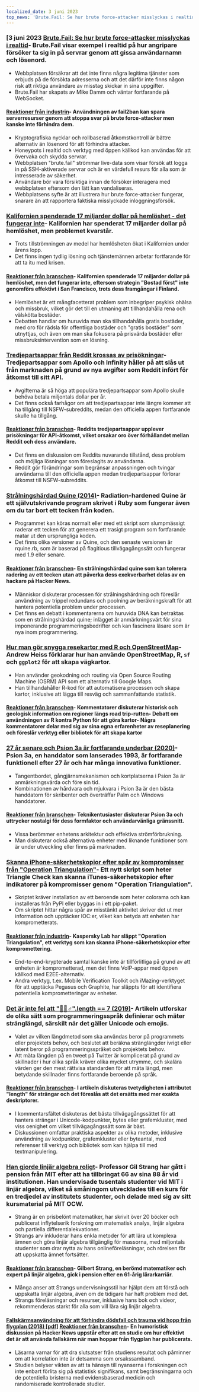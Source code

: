 ```yaml
---
localized_date: 3 juni 2023
top_news: 'Brute.Fail: Se hur brute force-attacker misslyckas i realtid'
---
```




<CallToAction />

<Steps>

### [3 juni 2023 [Brute.Fail: Se hur brute force-attacker misslyckas i realtid](https://brute.fail/)- Brute.Fail visar exempel i realtid på hur angripare försöker ta sig in på servrar genom att gissa användarnamn och lösenord.

- Webbplatsen försäkrar att det inte finns några legitima tjänster som erbjuds på de försökta adresserna och att det därför inte finns någon risk att riktiga användare av misstag skickar in sina uppgifter.
- Brute.Fail har skapats av Mike Damm och väntar fortfarande på WebSocket.

#### [Reaktioner från industrin](http://news.ycombinator.com/item?id=36169954)- Användningen av fail2ban kan spara serverresurser genom att stoppa svar på brute force-attacker men kanske inte förhindra dem.

- Kryptografiska nycklar och rollbaserad åtkomstkontroll är bättre alternativ än lösenord för att förhindra attacker.
- Honeypots i realtid och verktyg med öppen källkod kan användas för att övervaka och skydda servrar.
- Webbplatsen "brute.fail" strömmar live-data som visar försök att logga in på SSH-aktiverade servrar och är en värdefull resurs för alla som är intresserade av säkerhet.
- Användare bör vara försiktiga innan de försöker interagera med webbplatsen eftersom den lätt kan vandaliseras.
- Webbplatsens syfte är att illustrera hur brute force-attacker fungerar, snarare än att rapportera faktiska misslyckade inloggningsförsök.

### [Kalifornien spenderade 17 miljarder dollar på hemlöshet - det fungerar inte](https://www.wsj.com/articles/california-homeless-population-oakland-wood-street-encampment-78d42cc3)- Kalifornien har spenderat 17 miljarder dollar på hemlöshet, men problemet kvarstår.

- Trots tillströmningen av medel har hemlösheten ökat i Kalifornien under årens lopp.
- Det finns ingen tydlig lösning och tjänstemännen arbetar fortfarande för att ta itu med krisen.

#### [Reaktioner från branschen](http://news.ycombinator.com/item?id=36162154)- Kalifornien spenderade 17 miljarder dollar på hemlöshet, men det fungerar inte, eftersom strategin "Bostad först" inte genomförs effektivt i San Francisco, trots dess framgångar i Finland.

- Hemlöshet är ett mångfacetterat problem som inbegriper psykisk ohälsa och missbruk, vilket gör det till en utmaning att tillhandahålla rena och välskötta bostäder.
- Debatten handlar om huruvida man ska tillhandahålla gratis bostäder, med oro för rädsla för offentliga bostäder och "gratis bostäder" som utnyttjas, och även om man ska fokusera på prisvärda bostäder eller missbruksintervention som en lösning.

### [Tredjepartsappar från Reddit krossas av prisökningar](https://kotaku.com/reddit-third-party-3rd-apps-pricing-crush-ios-android-1850493992)- Tredjepartsappar som Apollo och Infinity håller på att slås ut från marknaden på grund av nya avgifter som Reddit infört för åtkomst till sitt API.

- Avgifterna är så höga att populära tredjepartsappar som Apollo skulle behöva betala miljontals dollar per år.
- Det finns också farhågor om att tredjepartsappar inte längre kommer att ha tillgång till NSFW-subreddits, medan den officiella appen fortfarande skulle ha tillgång.

#### [Reaktioner från branschen](http://news.ycombinator.com/item?id=36162235)- Reddits tredjepartsappar upplever prisökningar för API-åtkomst, vilket orsakar oro över förhållandet mellan Reddit och dess användare.

- Det finns en diskussion om Reddits nuvarande tillstånd, dess problem och möjliga lösningar som föreslagits av användarna.
- Reddit gör förändringar som begränsar anpassningen och tvingar användarna till den officiella appen medan tredjepartsappar förlorar åtkomst till NSFW-subreddits.

### [Strålningshärdad Quine (2014)](https://github.com/mame/radiation-hardened-quine)- Radiation-hardened Quine är ett självutskrivande program skrivet i Ruby som fungerar även om du tar bort ett tecken från koden.

- Programmet kan köras normalt eller med ett skript som slumpmässigt raderar ett tecken för att generera ett trasigt program som fortfarande matar ut den ursprungliga koden.
- Det finns olika versioner av Quine, och den senaste versionen är rquine.rb, som är baserad på flagitious tillvägagångssätt och fungerar med 1.9 eller senare.

#### [Reaktioner från branschen](http://news.ycombinator.com/item?id=36162164)- En strålningshärdad quine som kan tolerera radering av ett tecken utan att påverka dess exekverbarhet delas av en hackare på Hacker News.

- Människor diskuterar processen för strålningshärdning och föreslår användning av trippel redundans och poolning av beräkningskraft för att hantera potentiella problem under processen.
- Det finns en debatt i kommentarerna om huruvida DNA kan betraktas som en strålningshärdad quine; inlägget är anmärkningsvärt för sina imponerande programmeringsbedrifter och kan fascinera läsare som är nya inom programmering.

### [Hur man gör snygga resekartor med R och OpenStreetMap](https://www.andrewheiss.com/blog/2023/06/01/geocoding-routing-openstreetmap-r/)- Andrew Heiss förklarar hur han använde OpenStreetMap, R, `sf` och `ggplot2` för att skapa vägkartor.

- Han använder geokodning och routing via Open Source Routing Machine (OSRM) API som ett alternativ till Google Maps.
- Han tillhandahåller R-kod för att automatisera processen och skapa kartor, inklusive att lägga till resväg och sammanfattande statistik.

#### [Reaktioner från branschen](http://news.ycombinator.com/item?id=36159864)- Kommentatorer diskuterar historisk och geologisk information om regioner längs road trip-rutten- Debatt om användningen av R kontra Python för att göra kartor- Några kommentatorer delar med sig av sina egna erfarenheter av reseplanering och föreslår verktyg eller bibliotek för att skapa kartor

### [27 år senare och Psion 3a är fortfarande underbar (2020)](https://mcgst.com/2020/12/01/27-years-later-and-the-psion-3a-is-still-wonderful/)- Psion 3a, en handdator som lanserades 1993, är fortfarande funktionell efter 27 år och har många innovativa funktioner.

- Tangentbordet, gångjärnsmekanismen och kortplatserna i Psion 3a är anmärkningsvärda och före sin tid.
- Kombinationen av hårdvara och mjukvara i Psion 3a är den bästa handdatorn för skribenter och överträffar Palm och Windows handdatorer.

#### [Reaktioner från branschen](http://news.ycombinator.com/item?id=36162265)- Teknikentusiaster diskuterar Psion 3a och uttrycker nostalgi för dess formfaktor och användarvänliga gränssnitt.

- Vissa berömmer enhetens arkitektur och effektiva strömförbrukning.
- Man diskuterar också alternativa enheter med liknande funktioner som är under utveckling eller finns på marknaden.

### [Skanna iPhone-säkerhetskopior efter spår av kompromisser från "Operation Triangulation"](https://github.com/KasperskyLab/triangle_check)- Ett nytt skript som heter Triangle Check kan skanna iTunes-säkerhetskopior efter indikatorer på kompromisser genom "Operation Triangulation".

- Skriptet kräver installation av ett beroende som heter colorama och kan installeras från PyPI eller byggas in i ett pip-paket.
- Om skriptet hittar några spår av misstänkt aktivitet skriver det ut mer information och upptäcker IOC:er, vilket kan betyda att enheten har komprometterats.

#### [Reaktioner från industrin](http://news.ycombinator.com/item?id=36164340)- Kaspersky Lab har släppt "Operation Triangulation", ett verktyg som kan skanna iPhone-säkerhetskopior efter kompromettering.

- End-to-end-krypterade samtal kanske inte är tillförlitliga på grund av att enheten är komprometterad, men det finns VoIP-appar med öppen källkod med E2EE-alternativ.
- Andra verktyg, t.ex. Mobile Verification Toolkit och iMazing-verktyget för att upptäcka Pegasus och Graphite, har släppts för att identifiera potentiella komprometteringar av enheter.

### [Det är inte fel att "🤦🏼♂".length == 7 (2019)](https://hsivonen.fi/string-length/)- Artikeln utforskar de olika sätt som programmeringsspråk definierar och mäter stränglängd, särskilt när det gäller Unicode och emojis.

- Valet av vilken längdmetod som ska användas beror på programmets eller projektets behov, och beslutet att beräkna stränglängder ivrigt eller latent beror på programmeringsspråket och projektets behov.
- Att mäta längden på en tweet på Twitter är komplicerat på grund av skillnader i hur olika språk kräver olika mycket utrymme, och skalära värden ger den mest rättvisa standarden för att mäta längd, men betydande skillnader finns fortfarande beroende på språk.

#### [Reaktioner från branschen](http://news.ycombinator.com/item?id=36159443)- I artikeln diskuteras tvetydigheten i attributet "length" för strängar och det föreslås att det ersätts med mer exakta deskriptorer.

- I kommentarsfältet diskuteras det bästa tillvägagångssättet för att hantera strängar i Unicode-kodpunkter, bytes eller grafemkluster, med viss oenighet om vilket tillvägagångssätt som är bäst.
- Diskussionen omfattar praktiska aspekter av olika metoder, inklusive användning av kodpunkter, grafemkluster eller byteantal, med referenser till verktyg och bibliotek som kan hjälpa till med textmanipulering.

### [Han gjorde linjär algebra roligt](https://news.mit.edu/2023/gilbert-strang-made-linear-algebra-fun-0531)- Professor Gil Strang har gått i pension från MIT efter att ha tillbringat 66 av sina 88 år vid institutionen. Han undervisade tusentals studenter vid MIT i linjär algebra, vilket så småningom utvecklades till en kurs för en tredjedel av institutets studenter, och delade med sig av sitt kursmaterial på MIT OCW.

- Strang är en prisbelönt matematiker, har skrivit över 20 böcker och publicerat inflytelserik forskning om matematisk analys, linjär algebra och partiella differentialekvationer.
- Strangs arv inkluderar hans enkla metoder för att lära ut komplexa ämnen och göra linjär algebra tillgänglig för massorna, med miljontals studenter som drar nytta av hans onlineföreläsningar, och rörelsen för att uppskatta ämnet fortsätter.

#### [Reaktioner från branschen](http://news.ycombinator.com/item?id=36168068)- Gilbert Strang, en berömd matematiker och expert på linjär algebra, gick i pension efter en 61-årig lärarkarriär.

- Många anser att Strangs undervisningsstil har hjälpt dem att förstå och uppskatta linjär algebra, även om de tidigare har haft problem med det.
- Strangs föreläsningar och resurser, inklusive hans bok och videor, rekommenderas starkt för alla som vill lära sig linjär algebra.

#### [Fallskärmsanvändning för att förhindra dödsfall och trauma vid hopp från flygplan (2018) [pdf]](https://www.bmj.com/content/bmj/363/bmj.k5094.full.pdf) [Reaktioner från branschen](http://news.ycombinator.com/item?id=36161175)- En humoristisk diskussion på Hacker News uppstår efter att en studie om hur effektivt det är att använda fallskärm när man hoppar från flygplan har publicerats.

- Läsarna varnar för att dra slutsatser från studiens resultat och påminner om att korrelation inte är detsamma som orsakssamband.
- Studien belyser vikten av att ta hänsyn till nyanserna i forskningen och inte enbart förlita sig på statistisk signifikans, samt begränsningarna och de potentiella bristerna med evidensbaserad medicin och randomiserade kontrollerade studier.

</Steps>
